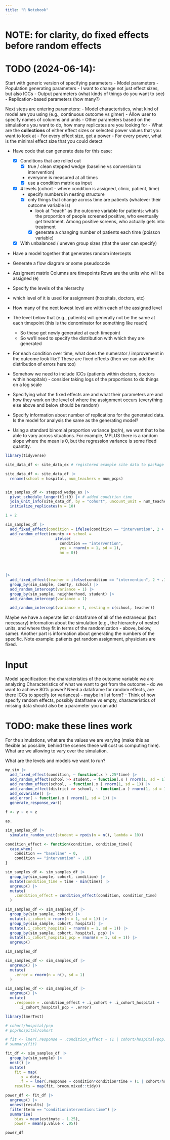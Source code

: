 ```yaml
---
title: "R Notebook"
---
```


# NOTE: for clarity, do fixed effects before random effects

# TODO (2024-06-14):

Start with generic version of specifying parameters
  - Model parameters
  - Population generating parameters
      - I want to change not just effect sizes, but also ICCs
  - Output parameters (what kinds of things do you want to see)
  - Replication-based parameters (how many?)

Next steps are entering parameters:
  - Model characteristics, what kind of model are you using (e.g., continuous outcome vs glmer)
  - Allow user to specify names of columns and units
  - Other parameters based on the simulations you want to do, how many replicates are you looking for
  - What are the **collections** of either effect sizes or selected power values that you want to look at
      - For every effect size, get a power
      - For every power, what is the minimal effect size that you could detect


- Have code that can generate data for this case:
  - [x] Conditions that are rolled out
      - [x] true / clean stepped wedge (baseline vs conversion to intervention)
      - everyone is measured at all times
      - [x] use a condition matrix as input
  - [x] 4 levels (cohort - where condition is assigned, clinic, patient, time)
      - specify numbers in nesting structure
      - [x] only things that change across time are patients (whatever their outcome variable is)
          - look at "reach" as the outcome variable for patients: what's the proportion of people screened positive, who eventually get treatment. Among positive screens, who actually gets into treatment
          - [x] generate a changing number of patients each time (poisson variable)
  - [x] With unbalanced / uneven group sizes (that the user can specify)


- Have a model together that generates random intercepts
- Generate a flow diagram or some pseudocode



- Assigment matrix
  Columns are timepoints
  Rows are the units who will be assigned (e)

- Specify the levels of the hierarchy
- which level of it is used for assignment (hospitals, doctors, etc)
- How many of the next lowest level are within each of the assigned level
- The level below that (e.g., patients) will generally not be the same at each timepoint (this is the denominator for something like reach)
    - So these get newly generated at each timepoint
    - So we'll need to specify the distribution with which they are generated
- For each condition over time, what does the numerator / improvement in the outcome look like? These are fixed effects (then we can add the distribution of errors here too)
- Somehow we need to include ICCs (patients within doctors, doctors within hospitals) - consider taking logs of the proportions to do things on a log scale

- Specifying what the fixed effects are and what their parameters are and how they work on the level of where the assignment occurs (everything else above and below should be random)

- Specify information about number of replications for the generated data. Is the model for analysis the same as the generating model?

- Using a standard binomial proportion variance (pq/n), we want that to be able to vary across situations. For example, MPLUS there is a random slope where the mean is 0, but the regression variance is some fixed quantity.
 
```r
library(tidyverse)

site_data_df <- site_data_ex # registered example site data to package

site_data_df <- site_data_df |> 
  rename(school = hospital, num_teachers = num_pcps)


sim_samples_df <- stepped_wedge_ex |> 
  pivot_schedule_longer(t1:t9) |> # added condition time
  join_unit_info(site_data_df, by = "cohort", uncount_unit = num_teachers, .id = "teacher") |> 
  initialize_replicates(n = 10)
```

```r
1 + 2
```


```r
sim_samples_df |> 
  add_fixed_effect(condition = ifelse(condition == "intervention", 2 + .15*condition_time, 0)) |>
  add_random_effect(county >> school = 
                      ifelse(
                        condition == "intervention", 
                        yes = rnorm(n = 1, sd = 1), 
                        no = 0))




|>
  add_fixed_effect(teacher = ifelse(condition == "intervention", 2 + .15*condition_time, 0)) |>
  group_by(sim_sample, county, school) |> 
  add_random_intercept(variance = 1) |> 
  group_by(sim_sample, neighborhood, student) |> 
  add_random_intercept(variance = 1)

  add_random_intercept(variance = 1, nesting = c(school, teacher))
```




Maybe we have a seperate list or dataframe of all of the extraneous (but necessary) information about the simulation (e.g., the hierarchy of nested units, and where they fit in terms of the randomization - above, below, same). Another part is information about generating the numbers of the specific. Note example: patients get random assignment, physicians are fixed. 

# Input

Model specification: the characteristics of the outcome variable we are analyzing
Characteristics of what we want to get from the outcome - do we want to achieve 80% power?
Need a dataframe for random effects, are there ICCs to specify (or variances) - maybe in list form?
  - Think of how specify random effects, possibly dataframe vs empty, 
characteristics of missing data should also be a parameter you can add

# TODO: make these lines work

For the simulations, what are the values we are varying (make this as flexible as possible, behind the scenes these will cost us computing time). What are we allowing to vary over the simulation.

What are the levels and models we want to run?

```r
my_sim |> 
  add_fixed_effect(condition, ~ function(.x ) .25*time) |>
  add_random_effect(school >> student, ~ function(.x ) rnorm(1, sd = 1)) |> 
  add_random_effect(school, ~ function(.x ) rnorm(1, sd = 1)) |> 
  add_random_effect(district >> school, ~ function(.x ) rnorm(1, sd = 1)) |> 
  add_covariate() |> 
  add_error( ~ function(.x ) rnorm(1, sd = 1)) |>
  generate_response_var()
```





```r
f <- y ~ x > z

as.
```


```r
sim_samples_df |> 
  simulate_random_unit(student = rpois(n = n(), lambda = 10))
```





```r
condition_effect <- function(condition, condition_time){
  case_when(
    condition == "baseline" ~ 0,
    condition == "intervention" ~ .10)
}

sim_samples_df <- sim_samples_df |> 
  group_by(sim_sample, cohort, condition) |> 
  mutate(condition_time = time - min(time)) |> 
  ungroup() |> 
  mutate(
    .condition_effect = condition_effect(condition, condition_time)
  )
```


```r
sim_samples_df <- sim_samples_df |> 
  group_by(sim_sample, cohort) |> 
  mutate(.i_cohort = rnorm(n = 1, sd = 1)) |> 
  group_by(sim_sample, cohort, hospital) |> 
  mutate(.i_cohort_hospital = rnorm(n = 1, sd = 1)) |> 
  group_by(sim_sample, cohort, hospital, pcp) |> 
  mutate(.i_cohort_hospital_pcp = rnorm(n = 1, sd = 1)) |> 
  ungroup()

sim_samples_df
```

```r
sim_samples_df <- sim_samples_df |> 
  ungroup() |> 
  mutate(
    .error = rnorm(n = n(), sd = 1)
  )
```

```r
sim_samples_df <- sim_samples_df |> 
  ungroup() |> 
  mutate(
    .response = .condition_effect + .i_cohort + .i_cohort_hospital + 
      .i_cohort_hospital_pcp + .error) 
```

```r
library(lmerTest)

# cohort/hospital/pcp
# pcp/hospital/cohort

# fit <- lmer(.response ~ .condition_effect + (1 | cohort/hospital/pcp), data = df)
# summary(fit)

fit_df <- sim_samples_df |> 
  group_by(sim_sample) |> 
  nest() |> 
  mutate(
    fit = map(
      .x = data, 
      .f = ~ lmer(.response ~ condition*condition*time + (1 | cohort/hospital/pcp), data = .x)),
    results = map(fit, broom.mixed::tidy))

```

```r
power_df <- fit_df |> 
  ungroup() |> 
  unnest(results) |> 
  filter(term == "conditionintervention:time") |> 
  summarise(
    bias = mean(estimate - 1.25),
    power = mean(p.value < .05))

power_df
```




























